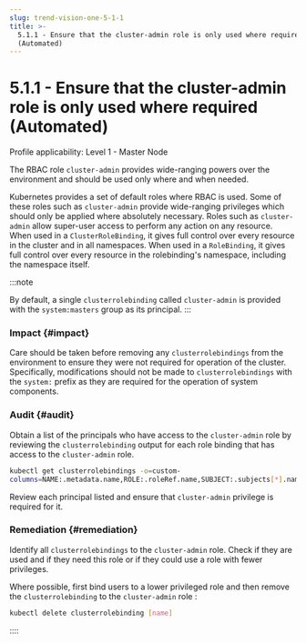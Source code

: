 ```yaml
---
slug: trend-vision-one-5-1-1
title: >-
  5.1.1 - Ensure that the cluster-admin role is only used where required
  (Automated)
---
```

# 5.1.1 - Ensure that the cluster-admin role is only used where required (Automated)

Profile applicability: Level 1 - Master Node

The RBAC role `cluster-admin` provides wide-ranging powers over the environment and should be used only where and when needed.

Kubernetes provides a set of default roles where RBAC is used. Some of these roles such as `cluster-admin` provide wide-ranging privileges which should only be applied where absolutely necessary. Roles such as `cluster-admin` allow super-user access to perform any action on any resource. When used in a `ClusterRoleBinding`, it gives full control over every resource in the cluster and in all namespaces. When used in a `RoleBinding`, it gives full control over every resource in the rolebinding's namespace, including the namespace itself.

:::note

By default, a single `clusterrolebinding` called `cluster-admin` is provided with the `system:masters` group as its principal.
:::

### Impact {#impact}

Care should be taken before removing any `clusterrolebindings` from the environment to ensure they were not required for operation of the cluster. Specifically, modifications should not be made to `clusterrolebindings` with the `system:` prefix as they are required for the operation of system components.

### Audit {#audit}

Obtain a list of the principals who have access to the `cluster-admin` role by reviewing the `clusterrolebinding` output for each role binding that has access to the `cluster-admin` role.

```bash
kubectl get clusterrolebindings -o=custom-
columns=NAME:.metadata.name,ROLE:.roleRef.name,SUBJECT:.subjects[*].name
```

Review each principal listed and ensure that `cluster-admin` privilege is required for it.

### Remediation {#remediation}

Identify all `clusterrolebindings` to the `cluster-admin` role. Check if they are used and if they need this role or if they could use a role with fewer privileges.

Where possible, first bind users to a lower privileged role and then remove the `clusterrolebinding` to the `cluster-admin` role :

```bash
kubectl delete clusterrolebinding [name]
```
::::
